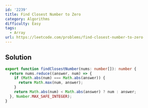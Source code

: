 ```yaml
---
id: '2239'
title: Find Closest Number to Zero
category: Algorithms
difficulty: Easy
tags:
  - Array
url: https://leetcode.com/problems/find-closest-number-to-zero
---
```


## Solution

```typescript showLineNumbers
export function findClosestNumber(nums: number[]): number {
  return nums.reduce((answer, num) => {
    if (Math.abs(num) === Math.abs(answer)) {
      return Math.max(num, answer);
    }
    return Math.abs(num) < Math.abs(answer) ? num : answer;
  }, Number.MAX_SAFE_INTEGER);
}
```
